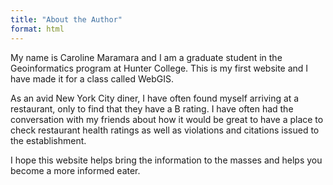 ---
title: "About the Author"
format: html
---
      
My name is Caroline Maramara and I am a graduate student in the Geoinformatics program at Hunter College. This is my first website and I have made it for a class called WebGIS.

As an avid New York City diner, I have often found myself arriving at a restaurant, only to find that they have a B rating. I have often had the conversation with my friends about how it would be great to have a place to check restaurant health ratings as well as violations and citations issued to the establishment.

I hope this website helps bring the information to the masses and helps you become a more informed eater.
